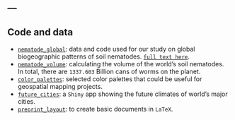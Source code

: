 ---
---

<link rel="stylesheet" href="styles.css" type="text/css">

## Code and data

- [`nematode_global`](https://gitlab.ethz.ch/devinrouth/crowther_lab_nematodes): data and code used for our study on global biogeographic patterns of soil nematodes. [`full text here`](https://nature.com/articles/s41586-019-1418-6).
- [`nematode_volume`](https://github.com/hooge104/nematode_volume_calculations): calculating the volume of the world's soil nematodes. In total, there are `1337.603` Billion cans of worms on the planet.
- [`color_palettes`](https://hooge104.github.io/color_palettes.html): selected color palettes that could be useful for geospatial mapping projects.
- [`future_cities`](https://github.com/hooge104/future_cities): a `Shiny` app showing the future climates of world's major cities.
- [`preprint_layout`](https://github.com/hooge104/preprint_template_latex): to create basic documents in `LaTeX`.
